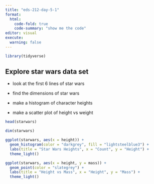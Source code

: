 ```yaml
---
title: "eds-212-day-5-1"
format: 
  html:
    code-fold: true
    code-summary: "show me the code"
editor: visual
execute: 
  warning: false
---
```


```r
library(tidyverse)
```

## Explore star wars data set

-   look at the first 6 lines of star wars

-   find the dimensions of star wars

-   make a histogram of character heights

-   make a scatter plot of height vs weight

```r
head(starwars)

dim(starwars)
```

```r
ggplot(starwars, aes(x = height)) +
  geom_histogram(color = "darkgrey", fill = "lightsteelblue3") +
  labs(title = "Star Wars Heights", x = "Count", y = "Height") +
  theme_light()
```

```r
ggplot(starwars, aes(x = height, y = mass)) +
  geom_point(color = "slategrey") +
  labs(title = "Height vs Mass", x = "Height", y = "Mass") +
  theme_light()
```
